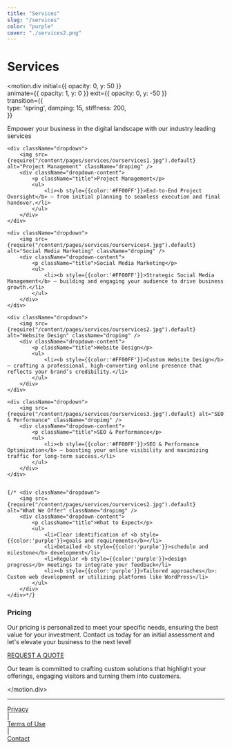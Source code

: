 ```yaml
---
title: "Services"
slug: "/services"
color: "purple"
cover: "./services2.png"
---
```




# Services

<motion.div
  initial={{ opacity: 0, y: 50 }}      
  animate={{ opacity: 1, y: 0 }}
  exit={{ opacity: 0, y: -50 }}  
  transition={{              
    type: 'spring',
    damping: 15,
    stiffness: 200,            
  }}
>

Empower your business in the digital landscape with our industry leading services

<div className='dropcontainer'>

    <div className="dropdown">
        <img src={require("/content/pages/services/ourservices1.jpg").default} alt="Project Management" className="dropimg" />    
        <div className="dropdown-content">
            <p className="title">Project Management</p>
            <ul>
                <li><b style={{color:'#FF00FF'}}>End-to-End Project Oversight</b> — from initial planning to seamless execution and final handover.</li>
            </ul>
        </div>
    </div>

    <div className="dropdown">
        <img src={require("/content/pages/services/ourservices4.jpg").default} alt="Social Media Marketing" className="dropimg" />    
        <div className="dropdown-content">
            <p className="title">Social Media Marketing</p>
            <ul>
                <li><b style={{color:'#FF00FF'}}>Strategic Social Media Management</b> — building and engaging your audience to drive business growth.</li>
            </ul>
        </div>
    </div>

    <div className="dropdown">
        <img src={require("/content/pages/services/ourservices2.jpg").default} alt="Website Design" className="dropimg" />    
        <div className="dropdown-content">
            <p className="title">Website Design</p>
            <ul>
                <li><b style={{color:'#FF00FF'}}>Custom Website Design</b> — crafting a professional, high-converting online presence that reflects your brand’s credibility.</li>
            </ul>
        </div>
    </div>

    <div className="dropdown">
        <img src={require("/content/pages/services/ourservices3.jpg").default} alt="SEO & Performance" className="dropimg" />    
        <div className="dropdown-content">
            <p className="title">SEO & Performance</p>
            <ul>
                <li><b style={{color:'#FF00FF'}}>SEO & Performance Optimization</b> — boosting your online visibility and maximizing traffic for long-term success.</li>
            </ul>
        </div>
    </div>


    {/* <div className="dropdown">
        <img src={require("/content/pages/services/ourservices2.jpg").default} alt="What We Offer" className="dropimg" />    
        <div className="dropdown-content">
            <p className="title">What to Expect</p>
            <ul>
                <li>Clear identification of <b style={{color:'purple'}}>goals and requirements</b></li>
                <li>Detailed <b style={{color:'purple'}}>schedule and milestone</b> development</li>
                <li>Regular <b style={{color:'purple'}}>design progress</b> meetings to integrate your feedback</li>
                <li><b style={{color:'purple'}}>Tailored approaches</b>: Custom web development or utilizing platforms like WordPress</li>
            </ul>
        </div>
    </div>*/}
</div>



### Pricing

Our pricing is personalized to meet your specific needs, ensuring the best value for your investment. Contact us today for an initial assessment and let's elevate your business to the next level!
<div className="button">
  <a href="/contact">REQUEST A QUOTE</a>
</div>

Our team is committed to crafting custom solutions that highlight your offerings, engaging visitors and turning them into customers.

</motion.div>


_______________________________________________________________________________________________________________________

<div style={{ display: 'flex', alignItems: 'center', justifyContent: 'center', marginTop: '20px' }}>
    <div style={{ textAlign: 'right' }}>
        <a href="../privacy#privacy-policy" style={{ color: 'black' }}>Privacy</a>
    </div>
    <span style={{ margin: '0 10px', color: 'black' }}>|</span>
    <div style={{ textAlign: 'left' }}>
        <a href="../privacy#termsofuse-policy" style={{ color: 'black' }}>Terms of Use</a>
    </div>
        <span style={{ margin: '0 10px', color: 'black' }}>|</span>
    <div style={{ textAlign: 'left' }}>
        <a href="../contact" style={{ color: 'black' }}>Contact</a>
    </div>
</div>